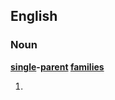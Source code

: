 ==English==

===Noun===
'''[[single]]-[[parent]] [[family|families]]'''

# {{plural of|[[single-parent family]]}}